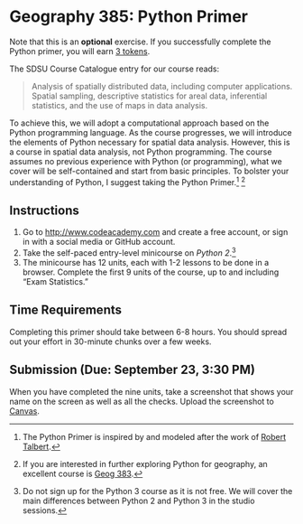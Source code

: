 # Geography 385: Python Primer

::: {.callout-note}
Note that this is an **optional** exercise. If you successfully complete the Python primer, you will earn [3 tokens](../syllabus.qmd#tokens).
:::

The SDSU Course Catalogue entry for our course reads:

> Analysis of spatially distributed data, including computer applications. Spatial sampling, descriptive statistics for areal data, inferential statistics, and the use of maps in data analysis.

To achieve this, we will adopt a computational approach based on the Python programming language. As the course progresses, we will introduce the elements of Python necessary for spatial data analysis. However, this is a course in spatial data analysis, not Python programming.
The course assumes no previous experience with Python (or programming), what we
cover will be self-contained and start from basic principles. To bolster your
understanding of Python, I suggest taking the Python Primer.[^credit] [^383]

[^383]: If you are interested in further exploring Python for geography, an excellent course is [Geog 383](https://catalog.sdsu.edu/search_advanced.php?cur_cat_oid=10&search_database=Search&search_db=Search&cpage=1&ecpage=1&ppage=1&spage=1&tpage=1&location=3&filter%5Bkeyword%5D=GEOG+383&filter%5Bexact_match%5D=1).
[^credit]: The Python Primer is inspired by and modeled after the work of [Robert Talbert](https://hackmd.io/@rtalbert235/SyGf82cWY).

## Instructions

1. Go to <http://www.codeacademy.com> and create a free account, or sign in with a social media or GitHub account.
2. Take the self-paced entry-level minicourse on *Python 2*.[^python3]
3. The minicourse has 12 units, each with 1-2 lessons to be done in a browser. Complete the first 9 units of the course, up to and including "Exam Statistics."

::: {.callout-tip}
## Time Requirements
Completing this primer should take between 6-8 hours.
You should spread out your effort in 30-minute chunks over a few weeks.
:::

[^python3]: Do not sign up for the Python 3 course as it is not free. We will cover the main differences between Python 2 and Python 3 in the studio sessions.

## Submission (Due: September 23, 3:30 PM)
When you have completed the nine units, take a screenshot that shows your name on the screen as well as all the checks. Upload the screenshot to [Canvas](https://sdsu.instructure.com/courses/157862/assignments/1336814).
